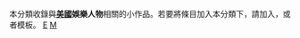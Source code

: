{{Catnav|頁面分類|人物|各國人物|美国人|各职业美国人|美国电视制片人}}
{{Catnav|頁面分類|人物|各國人物|美国人|各职业美国人|美國電影監製}}
{{Catnav|頁面分類|人物|各國人物|美国人|各职业美国人|美国导演}}
{{Catnav|頁面分類|人物|各國人物|美国人|各职业美国人|美國電視導演}}
{{Catnav|頁面分類|人物|各國人物|美国人|各职业美国人|美国歌手}}
{{Catnav|頁面分類|人物|各國人物|美国人|各职业美国人|美國模特兒}}
{{Catnav|頁面分類|人物|各國人物|美国人|各职业美国人|美国演员}}
{{hiddencat}}
本分類收錄與'''[[美國|美國]]娛樂人物'''相關的小作品。若要將條目加入本分類下，請加入'''{{tl|Americans entertainment people-stub}}'''，或者'''{{tl|美國娛樂人物小作品}}'''模板。
[[category:美國人物小作品|E]]
[[category:娱乐人物小作品|M]]